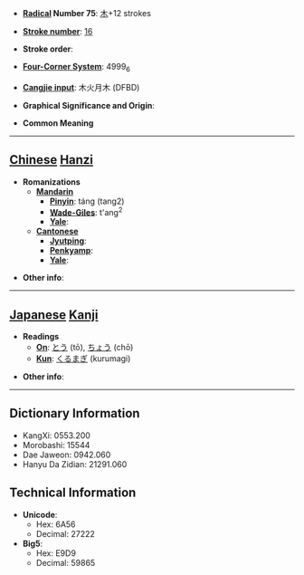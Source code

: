 * '''[[Wiktionary:Chinese radical index| Radical]] Number 75''': [[Wiktionary:Chinese radical index 木|木]]+12 strokes

* '''[[Wiktionary:Chinese total strokes index|Stroke number]]''': [[Wiktionary:Chinese total strokes index 16|16]]

* '''Stroke order''': 

* '''[[Wiktionary:Chinese four corner index|Four-Corner System]]''': 4999<sub>6</sub>

* '''[[Wiktionary:Chinese Cangjie index|Cangjie input]]''': 木火月木 (DFBD)

* '''Graphical Significance and Origin''': 

* '''Common Meaning'''

----

== [[Chinese]] [[Hanzi]] ==

* '''Romanizations'''
** '''[[Mandarin]]'''
*** '''[[Pinyin]]''': táng (tang2)
*** '''[[Wade-Giles]]''': t'ang<sup>2</sup>
*** '''[[Yale]]''': 
** '''[[Cantonese]]'''
*** '''[[Jyutping]]''':
*** '''[[Penkyamp]]''': 
*** '''[[Yale]]''': 

* '''Other info''': 

----

== [[Japanese]] [[Kanji]] ==

* '''Readings'''
** '''[[On]]''': [[とう]] (tō), [[ちょう]] (chō)
** '''[[Kun]]''': [[くるまぎ]] (kurumagi)

* '''Other info''':  

----

== Dictionary Information ==

* KangXi: 0553.200
* Morobashi: 15544
* Dae Jaweon: 0942.060
* Hanyu Da Zidian: 21291.060

== Technical Information ==

* '''Unicode''':
** Hex: 6A56
** Decimal: 27222
* '''Big5''':
** Hex: E9D9
** Decimal: 59865